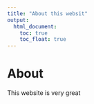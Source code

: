 ```yaml
---
title: "About this websit"
output: 
  html_document:
    toc: true
    toc_float: true
---
```


# About

This website is very great




